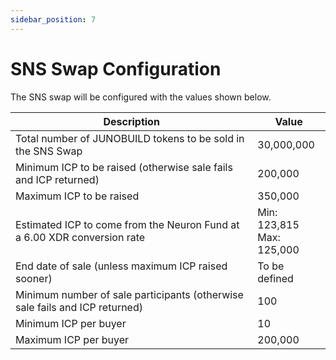 ```yaml
---
sidebar_position: 7
---
```


# SNS Swap Configuration

The SNS swap will be configured with the values shown below.

| Description                                                                 | Value                         |
| --------------------------------------------------------------------------- | ----------------------------- |
| Total number of JUNOBUILD tokens to be sold in the SNS Swap                 | 30,000,000                    |
| Minimum ICP to be raised (otherwise sale fails and ICP returned)            | 200,000                       |
| Maximum ICP to be raised                                                    | 350,000                       |
| Estimated ICP to come from the Neuron Fund at a 6.00 XDR conversion rate    | Min: 123,815<br/>Max: 125,000 |
| End date of sale (unless maximum ICP raised sooner)                         | To be defined                 |
| Minimum number of sale participants (otherwise sale fails and ICP returned) | 100                           |
| Minimum ICP per buyer                                                       | 10                            |
| Maximum ICP per buyer                                                       | 200,000                       |
